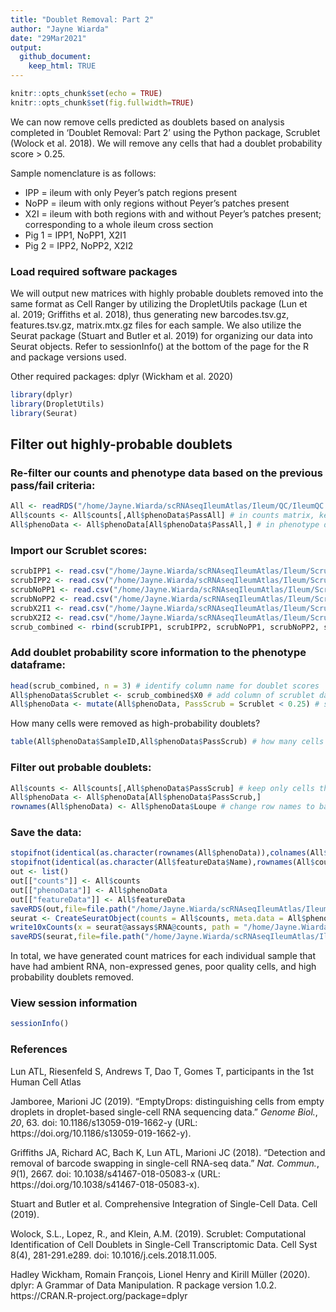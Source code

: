 ```yaml
---
title: "Doublet Removal: Part 2"
author: "Jayne Wiarda"
date: "29Mar2021"
output:
  github_document: 
    keep_html: TRUE
---
```


```r
knitr::opts_chunk$set(echo = TRUE)
knitr::opts_chunk$set(fig.fullwidth=TRUE)
```

We can now remove cells predicted as doublets based on analysis completed in 'Doublet Removal: Part 2' using the Python package, Scrublet (Wolock et al. 2018). We will remove any cells that had a doublet probability score > 0.25.

Sample nomenclature is as follows:

* IPP = ileum with only Peyer's patch regions present
* NoPP = ileum with only regions without Peyer's patches present
* X2I = ileum with both regions with and without Peyer's patches present; corresponding to a whole ileum cross section
* Pig 1 = IPP1, NoPP1, X2I1
* Pig 2 = IPP2, NoPP2, X2I2

### Load required software packages

We will output new matrices with highly probable doublets removed into the same format as Cell Ranger by utilizing the DropletUtils package (Lun et al. 2019; Griffiths et al. 2018), thus generating new barcodes.tsv.gz, features.tsv.gz, matrix.mtx.gz files for each sample. We also utilize the Seurat package (Stuart and Butler et al. 2019) for organizing our data into Seurat objects. Refer to sessionInfo() at the bottom of the page for the R and package versions used. 

Other required packages: dplyr (Wickham et al. 2020)

```r
library(dplyr) 
library(DropletUtils) 
library(Seurat) 
```

## Filter out highly-probable doublets

### Re-filter our counts and phenotype data based on the previous pass/fail criteria:

```r
All <- readRDS("/home/Jayne.Wiarda/scRNAseqIleumAtlas/Ileum/QC/IleumQC.rds")
All$counts <- All$counts[,All$phenoData$PassAll] # in counts matrix, keep only cells that passed all criteria in previous QC (not including doublet removal)
All$phenoData <- All$phenoData[All$phenoData$PassAll,] # in phenotype data, keep only cells that passed all criteria in previous QC (not including doublet removal)
```

### Import our Scrublet scores:

```r
scrubIPP1 <- read.csv("/home/Jayne.Wiarda/scRNAseqIleumAtlas/Ileum/Scrublet/IPP1_ScrubScore.csv") # import doublet scores for sample IPP1
scrubIPP2 <- read.csv("/home/Jayne.Wiarda/scRNAseqIleumAtlas/Ileum/Scrublet/IPP2_ScrubScore.csv") # import doublet scores for sample IPP2
scrubNoPP1 <- read.csv("/home/Jayne.Wiarda/scRNAseqIleumAtlas/Ileum/Scrublet/NoPP1_ScrubScore.csv") # import doublet scores for sample NOPP1
scrubNoPP2 <- read.csv("/home/Jayne.Wiarda/scRNAseqIleumAtlas/Ileum/Scrublet/NoPP2_ScrubScore.csv") # import doublet scores for sample NOPP2
scrubX2I1 <- read.csv("/home/Jayne.Wiarda/scRNAseqIleumAtlas/Ileum/Scrublet/X2I1_ScrubScore.csv") # import doublet scores for sample X2I1
scrubX2I2 <- read.csv("/home/Jayne.Wiarda/scRNAseqIleumAtlas/Ileum/Scrublet/X2I2_ScrubScore.csv") # import doublet scores for sample X2I2
scrub_combined <- rbind(scrubIPP1, scrubIPP2, scrubNoPP1, scrubNoPP2, scrubX2I1, scrubX2I2) # bind the dataframes together in the exact same order we've been using to list our samples (alphabetical in our case)
```

### Add doublet probability score information to the phenotype dataframe:

```r
head(scrub_combined, n = 3) # identify column name for doublet scores
All$phenoData$Scrublet <- scrub_combined$X0 # add column of scrublet data information for each cell to phenotype dataframe
All$phenoData <- mutate(All$phenoData, PassScrub = Scrublet < 0.25) # set the appropriate probability threshold... we decided on 0.25 for all samples here
```

How many cells were removed as high-probability doublets?

```r
table(All$phenoData$SampleID,All$phenoData$PassScrub) # how many cells passed scrubbing criteria?
```

### Filter out probable doublets:

```r
All$counts <- All$counts[,All$phenoData$PassScrub] # keep only cells that passed all criteria in QC
All$phenoData <- All$phenoData[All$phenoData$PassScrub,]
rownames(All$phenoData) <- All$phenoData$Loupe # change row names to barcode IDs
```

### Save the data:

```r
stopifnot(identical(as.character(rownames(All$phenoData)),colnames(All$counts)))
stopifnot(identical(as.character(All$featureData$Name),rownames(All$counts)))
out <- list()
out[["counts"]] <- All$counts
out[["phenoData"]] <- All$phenoData
out[["featureData"]] <- All$featureData
saveRDS(out,file=file.path("/home/Jayne.Wiarda/scRNAseqIleumAtlas/Ileum/Scrublet/", "IleumScrubbedDFs.rds")) # this saves all of our information for counts, barcodes, and feature data as an .rds
seurat <- CreateSeuratObject(counts = All$counts, meta.data = All$phenoData) # create Seurat object of counts & pheno data
write10xCounts(x = seurat@assays$RNA@counts, path = "/home/Jayne.Wiarda/scRNAseqIleumAtlas/Ileum/Scrublet/IleumScrubbed", version = "3") # create CellRanger-like output files of our Seurat object
saveRDS(seurat,file=file.path("/home/Jayne.Wiarda/scRNAseqIleumAtlas/Ileum/Scrublet/", "IleumScrubbedSeurat.rds")) # this saves all of our information for counts, barcodes, and feature data as an .rds
```

In total, we have generated count matrices for each individual sample that have had ambient RNA, non-expressed genes, poor quality cells, and high probability doublets removed.

### View session information

```r
sessionInfo()
```

### References

Lun ATL, Riesenfeld S, Andrews T, Dao T, Gomes T, participants in the 1st Human Cell Atlas

Jamboree, Marioni JC (2019). “EmptyDrops: distinguishing cells from empty droplets in
droplet-based single-cell RNA sequencing data.” _Genome Biol._, *20*, 63. doi:
10.1186/s13059-019-1662-y (URL: https://doi.org/10.1186/s13059-019-1662-y).

Griffiths JA, Richard AC, Bach K, Lun ATL, Marioni JC (2018). “Detection and removal of
barcode swapping in single-cell RNA-seq data.” _Nat. Commun._, *9*(1), 2667. doi:
10.1038/s41467-018-05083-x (URL: https://doi.org/10.1038/s41467-018-05083-x).

Stuart and Butler et al. Comprehensive Integration of Single-Cell Data. Cell (2019).

Wolock, S.L., Lopez, R., and Klein, A.M. (2019). Scrublet: Computational Identification of Cell Doublets in Single-Cell Transcriptomic Data. Cell Syst 8(4), 281-291.e289. doi: 10.1016/j.cels.2018.11.005.

Hadley Wickham, Romain François, Lionel Henry and Kirill Müller (2020). dplyr: A Grammar of Data Manipulation. R package version 1.0.2. https://CRAN.R-project.org/package=dplyr
